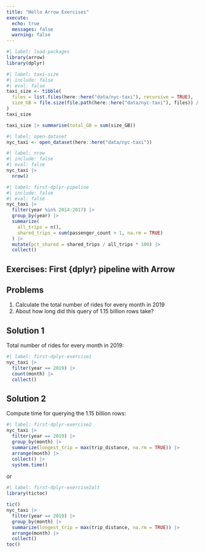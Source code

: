 ```yaml
---
title: "Hello Arrow Exercises"
execute:
  echo: true
  messages: false
  warning: false
---
```


```r
#| label: load-packages
library(arrow)
library(dplyr)
```

```r
#| label: taxi-size
#| include: false
#| eval: false
taxi_size <- tibble(
  files = list.files(here::here("data/nyc-taxi"), recursive = TRUE),
  size_GB = file.size(file.path(here::here("data/nyc-taxi"), files)) / 10**9
)
taxi_size

taxi_size |> summarise(total_GB = sum(size_GB))
```

```r
#| label: open-dataset
nyc_taxi <- open_dataset(here::here("data/nyc-taxi"))
```

```r
#| label: nrow
#| include: false
#| eval: false
nyc_taxi |> 
  nrow()
```

```r
#| label: first-dplyr-pipeline
#| include: false
#| eval: false
nyc_taxi |>
  filter(year %in% 2014:2017) |> 
  group_by(year) |>
  summarize(
    all_trips = n(),
    shared_trips = sum(passenger_count > 1, na.rm = TRUE)
  ) |>
  mutate(pct_shared = shared_trips / all_trips * 100) |>
  collect()
```

::: {#exercise-hello-nyc-taxi .callout-tip}
## Exercises: First {dplyr} pipeline with Arrow

::: panel-tabset
## Problems

1.  Calculate the total number of rides for every month in 2019
2.  About how long did this query of 1.15 billion rows take?

## Solution 1

Total number of rides for every month in 2019:

```r
#| label: first-dplyr-exercise1
nyc_taxi |> 
  filter(year == 2019) |>
  count(month) |>
  collect()
```

## Solution 2

Compute time for querying the 1.15 billion rows:

```r
#| label: first-dplyr-exercise2
nyc_taxi |> 
  filter(year == 2019) |>
  group_by(month) |>
  summarize(longest_trip = max(trip_distance, na.rm = TRUE)) |>
  arrange(month) |> 
  collect() |> 
  system.time()
```

or

```r
#| label: first-dplyr-exercise2alt
library(tictoc)

tic()
nyc_taxi |> 
  filter(year == 2019) |>
  group_by(month) |>
  summarize(longest_trip = max(trip_distance, na.rm = TRUE)) |>
  arrange(month) |> 
  collect()
toc()
```
:::
:::

